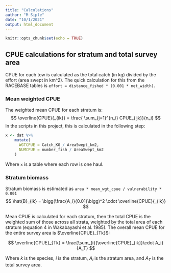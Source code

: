 ```yaml
---
title: "Calculations"
author: "M Siple"
date: "10/1/2021"
output: html_document
---
```


```r
knitr::opts_chunk$set(echo = TRUE)
```

## CPUE calculations for stratum and total survey area
CPUE for each tow is calculated as the total catch (in kg) divided by the effort (area swept in km^2). The quick calculation for this from the RACEBASE tables is `effort = distance_fished * (0.001 * net_width)`. 

### Mean weighted CPUE
The weighted mean CPUE for each stratum is:
$$
\overline{CPUE}{_{ik}} =  \frac{ \sum_{j=1}^{n_i} CPUE_{ijk}}{n_i}
$$
In the scripts in this project, this is calculated in the following step:

```r
x <- dat %>%
    mutate(
      WGTCPUE = Catch_KG / AreaSwept_km2,
      NUMCPUE = number_fish / AreaSwept_km2
    )
```
Where `x` is a table where each row is one haul.

### Stratum biomass
Stratum biomass is estimated as  `area * mean_wgt_cpue / vulnerability * 0.001`
$$
\hat{B}_{ik} = \bigg(\frac{A_i}{0.01}\bigg)^2 \cdot \overline{CPUE}{_{ik}}
$$

Mean CPUE is calculated for each stratum, then the total CPUE is the weighted sum of those across all strata, weighted by the total area of each stratum (equation 4 in Wakabayashi et al. 1985). The overall mean CPUE for the entire survey area is $\overline{CPUE}_{Tk}$:

$$
\overline{CPUE}_{Tk} = \frac{\sum_{i}{\overline{CPUE}_{ik}}\cdot A_i}{A_T}
$$

Where $k$ is the species, $i$ is the stratum, $A_i$ is the stratum area, and $A_T$ is the total survey area.
